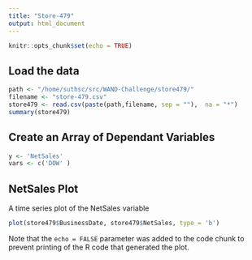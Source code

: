```yaml
---
title: "Store-479"
output: html_document
---
```


```r
knitr::opts_chunk$set(echo = TRUE)
```

## Load the data

```r
path <- "/home/suthsc/src/WAND-Challenge/store479/"
filename <- "store-479.csv"
store479 <- read.csv(paste(path,filename, sep = ""),  na = "*")
summary(store479)
```

## Create an Array of Dependant Variables

```r
y <- 'NetSales'
vars <- c('DOW' )
```

## NetSales Plot

A time series plot of the NetSales variable

```r
plot(store479$BusinessDate, store479$NetSales, type = 'b')
```

Note that the `echo = FALSE` parameter was added to the code chunk to prevent printing of the R code that generated the plot.
